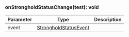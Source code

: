 

### onStrongholdStatusChange(test): void



| Parameter       | Type |  Description |
| --------------- | -------- | -------- |
| event | [StrongholdStatusEvent](#strongholdstatusevent) |   |
